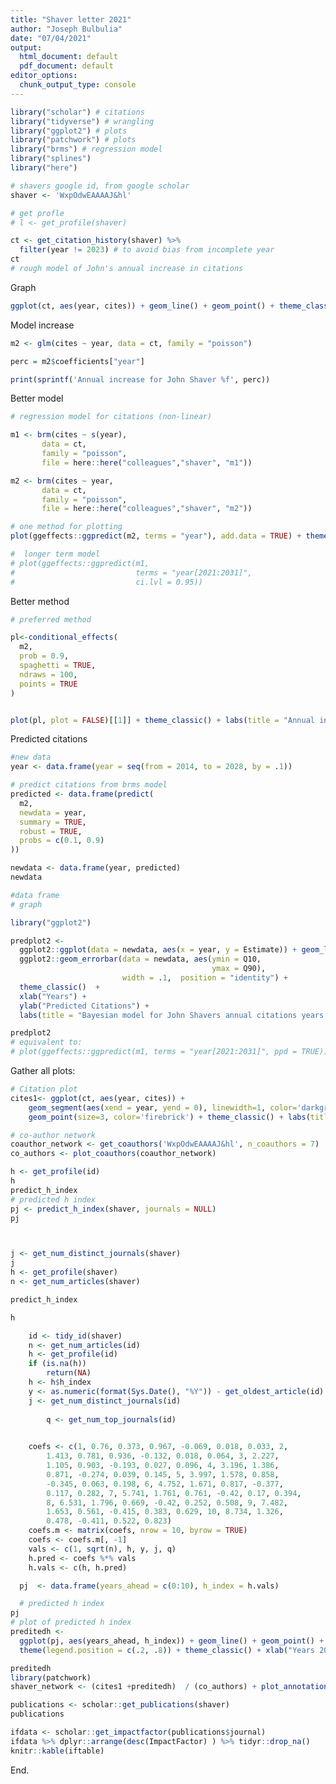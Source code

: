 ```yaml
---
title: "Shaver letter 2021"
author: "Joseph Bulbulia"
date: "07/04/2021"
output:
  html_document: default
  pdf_document: default
editor_options: 
  chunk_output_type: console
---
```




```r
library("scholar") # citations
library("tidyverse") # wrangling
library("ggplot2") # plots
library("patchwork") # plots
library("brms") # regression model
library("splines")
library("here")
```


```r
# shavers google id, from google scholar
shaver <- 'WxpOdwEAAAAJ&hl'

# get profle
# l <- get_profile(shaver)

ct <- get_citation_history(shaver) %>%
  filter(year != 2023) # to avoid bias from incomplete year
ct
# rough model of John's annual increase in citations
```


Graph

```r
ggplot(ct, aes(year, cites)) + geom_line() + geom_point() + theme_classic()
```

Model increase

```r
m2 <- glm(cites ~ year, data = ct, family = "poisson")

perc = m2$coefficients["year"]

print(sprintf('Annual increase for John Shaver %f', perc))

```

Better model

```r
# regression model for citations (non-linear)

m1 <- brm(cites ~ s(year), 
       data = ct, 
       family = "poisson",
       file = here::here("colleagues","shaver", "m1"))

m2 <- brm(cites ~ year, 
       data = ct, 
       family = "poisson",
       file = here::here("colleagues","shaver", "m2"))

# one method for plotting
plot(ggeffects::ggpredict(m2, terms = "year"), add.data = TRUE) + theme_classic()
```


```r
#  longer term model 
# plot(ggeffects::ggpredict(m1,
#                           terms = "year[2021:2031]",
#                           ci.lvl = 0.95))
```

Better method

```r
# preferred method

pl<-conditional_effects(
  m2,
  prob = 0.9,
  spaghetti = TRUE,
  ndraws = 100,
  points = TRUE
) 


plot(pl, plot = FALSE)[[1]] + theme_classic() + labs(title = "Annual increase for John Shaver's citations is approximately 40 percent")
```

Predicted citations

```r
#new data
year <- data.frame(year = seq(from = 2014, to = 2028, by = .1))

# predict citations from brms model
predicted <- data.frame(predict(
  m2,
  newdata = year,
  summary = TRUE,
  robust = TRUE,
  probs = c(0.1, 0.9)
))

newdata <- data.frame(year, predicted)
newdata
```


```r
#data frame
# graph 

library("ggplot2")

predplot2 <-
  ggplot2::ggplot(data = newdata, aes(x = year, y = Estimate)) + geom_line(colour = "cadetblue")  +
  ggplot2::geom_errorbar(data = newdata, aes(ymin = Q10,
                                             ymax = Q90),
                         width = .1,  position = "identity") +
  theme_classic()  +
  xlab("Years") +
  ylab("Predicted Citations") +
  labs(title = "Bayesian model for John Shavers annual citations years 2014-2031\n(90% confidence intervals)")

predplot2
# equivalent to:
# plot(ggeffects::ggpredict(m1, terms = "year[2021:2031]", ppd = TRUE))
```

Gather all plots:

```r
# Citation plot
cites1<- ggplot(ct, aes(year, cites)) +
    geom_segment(aes(xend = year, yend = 0), linewidth=1, color='darkgrey') +
    geom_point(size=3, color='firebrick') + theme_classic() + labs(title = "John Shaver's new citation counts by year")

# co-author network
coauthor_network <- get_coauthors('WxpOdwEAAAAJ&hl', n_coauthors = 7)
co_authors <- plot_coauthors(coauthor_network)

h <- get_profile(id)
h
predict_h_index
# predicted h index 
pj <- predict_h_index(shaver, journals = NULL)
pj 



j <- get_num_distinct_journals(shaver)
j
h <- get_profile(shaver)
n <- get_num_articles(shaver)

predict_h_index

h

    id <- tidy_id(shaver)
    n <- get_num_articles(id)
    h <- get_profile(id)
    if (is.na(h)) 
        return(NA)
    h <- h$h_index
    y <- as.numeric(format(Sys.Date(), "%Y")) - get_oldest_article(id)
    j <- get_num_distinct_journals(id)
  
        q <- get_num_top_journals(id)
    

    coefs <- c(1, 0.76, 0.373, 0.967, -0.069, 0.018, 0.033, 2, 
        1.413, 0.781, 0.936, -0.132, 0.018, 0.064, 3, 2.227, 
        1.105, 0.903, -0.193, 0.027, 0.096, 4, 3.196, 1.386, 
        0.871, -0.274, 0.039, 0.145, 5, 3.997, 1.578, 0.858, 
        -0.345, 0.063, 0.198, 6, 4.752, 1.671, 0.817, -0.377, 
        0.117, 0.282, 7, 5.741, 1.761, 0.761, -0.42, 0.17, 0.394, 
        8, 6.531, 1.796, 0.669, -0.42, 0.252, 0.508, 9, 7.482, 
        1.653, 0.561, -0.415, 0.383, 0.629, 10, 8.734, 1.326, 
        0.478, -0.411, 0.522, 0.823)
    coefs.m <- matrix(coefs, nrow = 10, byrow = TRUE)
    coefs <- coefs.m[, -1]
    vals <- c(1, sqrt(n), h, y, j, q)
    h.pred <- coefs %*% vals
    h.vals <- c(h, h.pred)

  pj  <- data.frame(years_ahead = c(0:10), h_index = h.vals)

  # predicted h index
pj
# plot of predicted h index
preditedh <-
  ggplot(pj, aes(years_ahead, h_index)) + geom_line() + geom_point() +
  theme(legend.position = c(.2, .8)) + theme_classic() + xlab("Years 2024-2034") + ylab("Predicted H-index") + labs(title = "John Shaver's  H-index Forcast (method: Acuna et al 2012)")

preditedh
library(patchwork)
shaver_network <- (cites1 +preditedh)  / (co_authors) + plot_annotation(tag_levels = 'a') 


```


```r
publications <- scholar::get_publications(shaver) 
publications

ifdata <- scholar::get_impactfactor(publications$journal) 
ifdata %>% dplyr::arrange(desc(ImpactFactor) ) %>% tidyr::drop_na()
knitr::kable(iftable)
```


End. 



